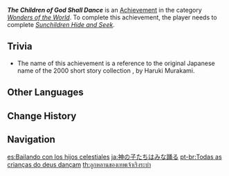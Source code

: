 {{Achievement Infobox
|id           = 81194
|order id     = 1180
|category     = Wonders of the World
|description  = Speak to all the Phaethon afterimages.
|requirements = Complete ''[[Sunchildren Hide and Seek]].''
|primogems    = 5
|tracking     = 
|hidden       = 1
|topic        = 
|type         = Exploration
}}
'''''The Children of God Shall Dance''''' is an [[Achievement]] in the category ''[[Wonders of the World]]''. To complete this achievement, the player needs to complete ''[[Sunchildren Hide and Seek]].''

==Trivia==
*The name of this achievement is a reference to the original Japanese name of the 2000 short story collection {{w|After the Quake}} {{Lang|ja=神の子どもたちはみな踊る|ja_rm=Kami no Kodomo-tachi wa Mina Odoru|ja_tl=All God's Children Can Dance}}, by Haruki Murakami.
<!--
==Video Guides==
{{EVT
|video1   = 
|caption1 = 
}}
-->
==Other Languages==
{{Other Languages
|en      = The Children of God Shall Dance
|zhs     = 神的孩子全跳舞
|zhs_rm  = Shén de Háizi Quán Tiàowǔ
|zht     = 神的孩子全跳舞
|zht_rm  = Shén de Háizi Quán Tiàowǔ
|zh_tl   = All the Children of God Dance
|ja      = 神の子たちはみな踊る
|ja_rm   = Kami no Ko-tachi wa Mina Odoru
|ja_tl   = All God's Children Can Dance
|ko      = 신의 아이가 모두 춤을 추네
|ko_rm   = Sin-ui Ai-ga Modu Chum-eul Chune
|ko_tl   = All the Children of God Dance
|es      = Bailando con los hijos celestiales
|es_tl   = Dancing With the Celestial Children
|fr      = Que les enfants célestes dansent...
|fr_tl   = May the Celestial Children Dance...
|ru      = Явление Сынов Солнца
|ru_tl   = Phenomenon of Sun's Sons
|th      = ลูกหลานของเทพเจ้าเริงระบำ
|th_rm   = 
|th_tl   = 
|vi      = Con Của Thần Cùng Khiêu Vũ
|vi_tl   = 
|de      = Tanz der Gotteskinder
|de_tl   = Dance of the God Children
|id      = Menarilah, Semua Anak Dewa
|id_tl   = Dance, All the Children of God
|pt      = Todas as crianças do deus dançam
|pt_tl   = 
|tr      = Tanrının Çocukları Dans Edecek
|tr_tl   = The God's Children Shall Dance
|it      = I figli del dio danzeranno
|it_tl   = 
}}

==Change History==
{{Change History|2.4}}
<!--
==References==
{{Reflist}}
-->
==Navigation==
{{Achievement Navbox|Wonders of the World|Exploration}}

[[es:Bailando con los hijos celestiales]]
[[ja:神の子たちはみな踊る]]
[[pt-br:Todas as crianças do deus dançam]]
[[th:ลูกหลานของเทพเจ้าเริงระบำ]]